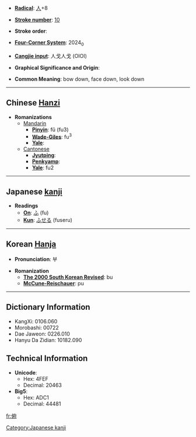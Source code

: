 * '''[[Wiktionary:Chinese radical index| Radical]]''': [[Wiktionary:Chinese radical index 人|人]]+8

* '''[[Wiktionary:Chinese total strokes index|Stroke number]]''': [[Wiktionary:Chinese total strokes index 10|10]]

* '''Stroke order''': 

* '''[[Wiktionary:Chinese four corner index|Four-Corner System]]''': 2024<sub>0</sub>

* '''[[Wiktionary:Chinese Cangjie index|Cangjie input]]''': 人戈人戈 (OIOI)

* '''Graphical Significance and Origin''': 

* '''Common Meaning''': bow down, face down, look down

----

== Chinese [[Hanzi]] ==

* '''Romanizations'''
** [[Mandarin]]
*** '''[[Pinyin]]''': fǔ (fu3)
*** '''[[Wade-Giles]]''': fu<sup>3</sup>
*** '''[[Yale]]''': 
**[[Cantonese]]
***'''[[Jyutping]]''':
***'''[[Penkyamp]]''': 
***'''[[Yale]]''': fu2

----

== Japanese [[kanji]] ==

* '''Readings'''
** '''[[On]]''': [[ふ]] (fu)
** '''[[Kun]]''': [[ふせる]] (fuseru)

[[Category:Japanese kanji]]
----

== Korean [[Hanja]] ==

* '''Pronunciation''': 부

* '''Romanization'''
** '''[[The 2000 South Korean Revised Romanization|The 2000 South Korean Revised]]''': bu
** '''[[McCune-Reischauer]]''': pu

----

== Dictionary Information ==

* KangXi: 0106.060
* Morobashi: 00722
* Dae Jaweon: 0226.010
* Hanyu Da Zidian: 10182.090

== Technical Information ==

* '''Unicode''':
** Hex: 4FEF
** Decimal: 20463
* '''Big5''':
** Hex: ADC1
** Decimal: 44481

[[fr:俯]]